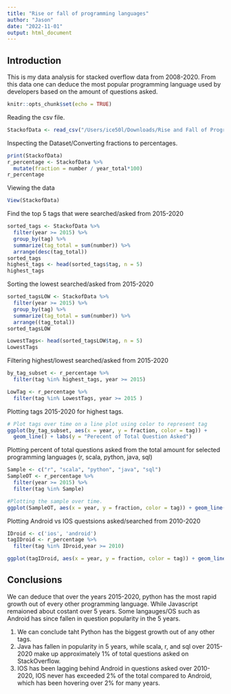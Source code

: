 ```yaml
---
title: "Rise or fall of programming languages"
author: "Jason"
date: "2022-11-01"
output: html_document
---
```

## Introduction 
This is my data analysis for stacked overflow data from 2008-2020. From this data one can deduce the most popular programming language used by developers based on the amount of questions asked. 

```r
knitr::opts_chunk$set(echo = TRUE)
```

Reading the csv file. 
```r
StackofData <- read_csv("/Users/ice50l/Downloads/Rise and Fall of Programming Languages/datasets/stack_overflow_data.csv")
```

Inspecting the Dataset/Converting fractions to percentages. 
```r
print(StackofData)
r_percentage <- StackofData %>%
  mutate(fraction = number / year_total*100)
r_percentage
```

Viewing the data 
```r
View(StackofData)
```

Find the top 5 tags that were searched/asked from 2015-2020
```r
sorted_tags <- StackofData %>%
  filter(year >= 2015) %>% 
  group_by(tag) %>% 
  summarize(tag_total = sum(number)) %>% 
  arrange(desc(tag_total))
sorted_tags
highest_tags <- head(sorted_tags$tag, n = 5)
highest_tags
```

Sorting the lowest searched/asked from 2015-2020
```r
sorted_tagsLOW <- StackofData %>%
  filter(year >= 2015) %>% 
  group_by(tag) %>% 
  summarize(tag_total = sum(number)) %>% 
  arrange((tag_total))
sorted_tagsLOW

LowestTags<- head(sorted_tagsLOW$tag, n = 5)
LowestTags
```


Filtering highest/lowest searched/asked from 2015-2020
```r
by_tag_subset <- r_percentage %>% 
  filter(tag %in% highest_tags, year >= 2015)

LowTag <- r_percentage %>%
  filter(tag %in% LowestTags, year >= 2015 )
```


Plotting tags 2015-2020 for highest tags. 
```r
# Plot tags over time on a line plot using color to represent tag
ggplot(by_tag_subset, aes(x = year, y = fraction, color = tag)) +
  geom_line() + labs(y = "Perecent of Total Question Asked")
```

Plotting percent of total questions asked from the total amount for selected programming languages (r, scala, python, java, sql)
```r
Sample <- c("r", "scala", "python", "java", "sql")
SampleOT <- r_percentage %>%
  filter(year >= 2015) %>%
  filter(tag %in% Sample)

#Plotting the sample over time.
ggplot(SampleOT, aes(x = year, y = fraction, color = tag)) + geom_line() + labs(y = 'Percent of Total Questions Asked')
```

Plotting Android vs IOS questsions asked/searched from 2010-2020

```r
IDroid <- c('ios', 'android')
tagIDroid <- r_percentage %>%
  filter(tag %in% IDroid,year >= 2010)

ggplot(tagIDroid, aes(x = year, y = fraction, color = tag)) + geom_line() + labs(y = 'Percent of Total Questions Asked')
```   

## Conclusions

We can deduce that over the years 2015-2020, python has the most rapid growth out of every other programming language. While Javascript remaioned about costant over 5 years. Some langauges/OS such as Android has since fallen in question popularity in the 5 years. 

1. We can conclude taht Python has the biggest growth out of any other tags.
2. Java has fallen in popularity in 5 years, while scala, r, and sql over 2015-2020 make up approximately 1% of total questions asked on StackOverflow. 
3. IOS has been lagging behind Android in questions asked over 2010-2020, IOS never has exceeded 2% of the total compared to Android, which has been hovering over 2% for many years. 























